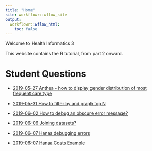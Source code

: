 ```yaml
---
title: "Home"
site: workflowr::wflow_site
output:
  workflowr::wflow_html:
    toc: false
---
```


Welcome to Health Informatics 3 

This website contains the R tutorial, from part 2 onward.

# Student Questions

- [2019-05-27 Anthea - how to display gender distribution of most frequent care type](Anthea_question_1.html)

- [2019-05-31 How to filter by and graph top N ](top_n_demonstration.html)

- [2019-06-02 How to debug an obscure error message?](Anthea_birthdates_question3.html)

- [2019-06-06 Joining datasets?](Anthea_factors_question4.html)

- [2019-06-07 Hanaa debugging errors](Hanaa_debugging_errors_5.html)

- [2019-06-07 Hanaa Costs Example](Hanaa_costs_question6.html)

